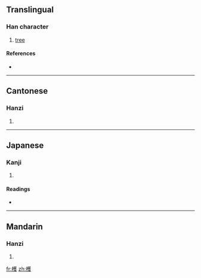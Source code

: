 ==Translingual==

===Han character===
{{Han char|rn=75|rad=木|as=14|sn=18|four=4494<sub>7</sub>|canj=木廿人水 (DTOE)}}

# [[tree]]

====References====
* {{Han ref|kx=0558.370|dkj=15735|dj=0948.090|hdz=21306.130|uh=6AB4|ud=27316|bh=EFE6|bd=61414}}

----

==Cantonese==

===Hanzi===
{{yue-hanzi|jyut=|y=wok6}}

# {{defn|Cantonese}}

----

==Japanese==

===Kanji===
{{ja-kanji|grade=|rs=木14}}

# {{defn|Japanese}}

====Readings====
* {{ja-readings|on=[[かく]] (kaku), [[わく]] (waku)|kun=[[あきにれ]] (akinire)}}

----

==Mandarin==

===Hanzi===
{{cmn-hanzi|pin=[[huò]] ([[huo4]]), [[qǐ]] ([[qi3]])|wg=huo<sup>4</sup>, ch'i<sup>3</sup>}}

# {{defn|Mandarin}}

[[fr:檴]]
[[zh:檴]]